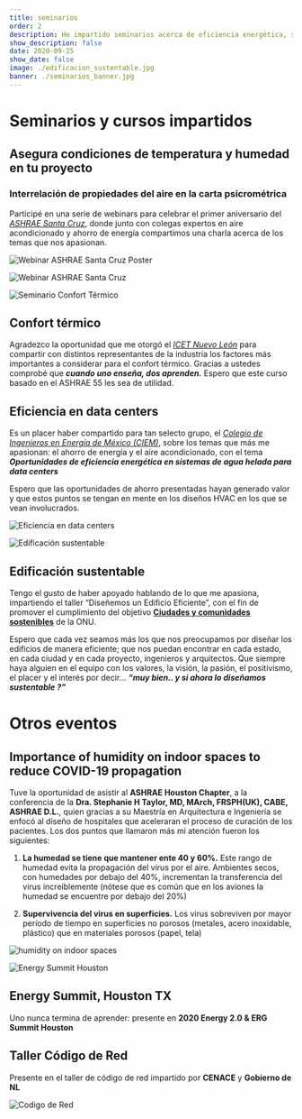 ```yaml
---
title: seminarios
order: 2
description: He impartido seminarios acerca de eficiencia energética, sistemas HVAC y participado en cátedras de edificación sustentable
show_description: false
date: 2020-09-25
show_date: false
image: ./edificacion_sustentable.jpg
banner: ./seminarios_banner.jpg
---
```


# Seminarios y cursos impartidos

<Row>

<Col>  

## Asegura condiciones de temperatura y humedad en tu proyecto

### Interrelación de propiedades del aire en la carta psicrométrica

Participé en una serie de webinars para celebrar el primer aniversario del *[ASHRAE Santa Cruz](https://www.facebook.com/Ashrae-Santa-Cruz-Student-Branch-104304234488627/)*, donde junto con colegas expertos en aire acondicionado y ahorro de energía compartimos una charla acerca de los temas que nos apasionan.

</Col>

<Col>

![Webinar ASHRAE Santa Cruz Poster](./ashrae_santa_cruz_poster.jpg)

</Col>
<Col>

![Webinar ASHRAE Santa Cruz](./ashrae_santa_cruz.png)

</Col>
</Row>

<Row>
<Col>

![Seminario Confort Térmico](./confort_termico.jpg)

</Col>
<Col>  

## Confort térmico
Agradezco la oportunidad que me otorgó el *[ICET Nuevo León](https://www.nl.gob.mx/icet)* para compartir con distintos representantes de la industria los factores más importantes a considerar para el confort térmico. 
Gracias a ustedes comprobé que _**cuando uno enseña, dos aprenden.**_ Espero que este curso basado en el ASHRAE 55 les sea de utilidad.
 
</Col>
</Row>

<Row>
<Col>

## Eficiencia en data centers
Es un placer haber compartido para tan selecto grupo, el *[Colegio de Ingenieros en Energía de México (CIEM)](http://www.ciem.org.mx/)*, sobre los temas que más me apasionan: el ahorro de energía y el aire acondicionado, con el tema _**Oportunidades de eficiencia energética en sistemas de agua helada para data centers**_

Espero que las oportunidades de ahorro presentadas hayan generado valor y que estos puntos se tengan en mente en los diseños HVAC en los que se vean involucrados. 

</Col>
<Col>

![Eficiencia en data centers](./eficiencia_datacenters.jpg)

</Col>
</Row>

<Row>
<Col>

![Edificación sustentable](./edificacion_sustentable.jpg)

</Col>
<Col>  

## Edificación sustentable
Tengo el gusto de haber apoyado hablando de lo que me apasiona, impartiendo el taller “Diseñemos un Edificio Eficiente”, con el fin de promover el cumplimiento del objetivo **[Ciudades y comunidades sostenibles](https://onu.org.gt/objetivos-de-desarrollo/)** de la ONU. 

Espero que cada vez seamos más los que nos preocupamos por diseñar los edificios de manera eficiente; que nos puedan encontrar en cada estado, en cada ciudad y en cada proyecto, ingenieros y arquitectos. Que siempre haya alguien en el equipo con los valores, la visión, la pasión, el positivismo, el placer y el interés por decir… _**“muy bien.. y si ahora lo diseñamos sustentable ?”**_


</Col>
</Row>

# Otros eventos

<Row>
<Col>

## Importance of humidity on indoor spaces to reduce COVID-19 propagation
Tuve la oportunidad de asistir al **ASHRAE Houston Chapter**, a la conferencia de la **Dra. Stephanie H Taylor, MD, MArch, FRSPH(UK), CABE, ASHRAE D.L.**, quien gracias a su Maestría en Arquitectura e Ingeniería se enfocó al diseño de hospitales que aceleraran el proceso de curación de los pacientes. Los dos puntos que llamaron más mi atención fueron los siguientes:

1. **La humedad se tiene que mantener ente 40 y 60%.** Este rango de humedad evita la propagación del virus por el aire. Ambientes secos, con humedades por debajo del 40%, incrementan la transferencia del virus increíblemente (nótese que es común que en los aviones la humedad se encuentre por debajo del 20%)

2. **Supervivencia del virus en superficies.** Los virus sobreviven por mayor período de tiempo en superficies no porosos (metales, acero inoxidable, plástico) que en materiales porosos (papel, tela)

</Col>
<Col>

![humidity on indoor spaces](./ashrae_houston.jpg)

</Col>
</Row>

<Row>
<Col>

![Energy Summit Houston](./energy_summit_houston.jpg)

</Col>
<Col>

## Energy Summit, Houston TX
Uno nunca termina de aprender: presente en **2020 Energy 2.0 & ERG Summit Houston**

</Col>
</Row>

<Row>

<Col>

## Taller Código de Red
Presente en el taller de código de red impartido por **CENACE** y **Gobierno de NL**

</Col>
<Col>

![Codigo de Red](./codigo_red.jpg)

</Col>
</Row>